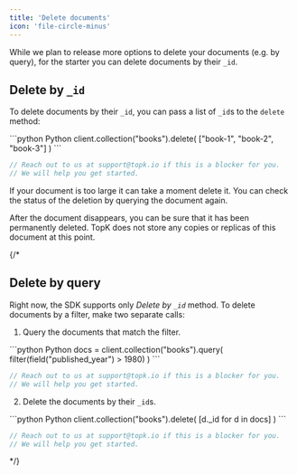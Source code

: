 ```yaml
---
title: 'Delete documents'
icon: 'file-circle-minus'
---
```


While we plan to release more options to delete your documents (e.g. by query), for the starter you can delete documents by their `_id`.

## Delete by `_id`

To delete documents by their `_id`, you can pass a list of `_id`s to the `delete` method:

<CodeGroup>
```python Python
client.collection("books").delete(
    ["book-1", "book-2", "book-3"]
)
```

```js JavaScript
// Reach out to us at support@topk.io if this is a blocker for you.
// We will help you get started.
```
</CodeGroup>

If your document is too large it can take a moment delete it. You can check the status of the deletion by querying the document again.

After the document disappears, you can be sure that it has been permanently deleted. TopK does not store any copies or replicas of this document at this point.

{/*
## Delete by query

Right now, the SDK supports only _Delete by `_id`_ method. To delete documents by a filter, make two separate calls:

1. Query the documents that match the filter.

<CodeGroup>
```python Python
docs = client.collection("books").query(
    filter(field("published_year") > 1980)
)
```

```js JavaScript
// Reach out to us at support@topk.io if this is a blocker for you.
// We will help you get started.
```
</CodeGroup>

2. Delete the documents by their `_id`s.

<CodeGroup>
```python Python
client.collection("books").delete(
    [d._id for d in docs]
)
```

```js JavaScript
// Reach out to us at support@topk.io if this is a blocker for you.
// We will help you get started.
```
</CodeGroup>
*/}